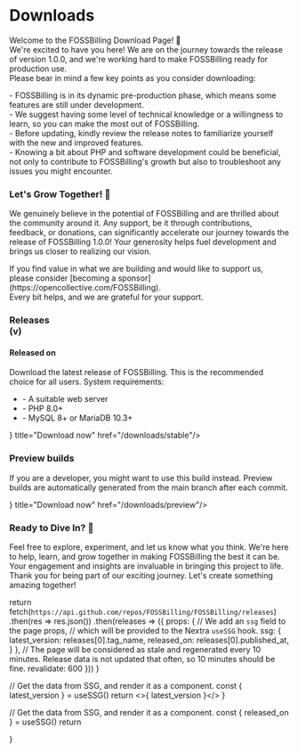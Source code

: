 

<div className="home-content">
  <div className="content-container">
    <h1 className="headline">Downloads</h1>
    <p className="subtitle">Welcome to the FOSSBilling Download Page! 🎉 <br />    We're excited to have you here! We are on the journey towards the release of version 1.0.0, and we're working hard to make FOSSBilling ready for production use.<br />Please bear in mind a few key points as you consider downloading:</p>
    <p>- FOSSBilling is in its dynamic pre-production phase, which means some features are still under development.<br />- We suggest having some level of technical knowledge or a willingness to learn, so you can make the most out of FOSSBilling.<br />- Before updating, kindly review the release notes to familiarize yourself with the new and improved features.<br />- Knowing a bit about PHP and software development could be beneficial, not only to contribute to FOSSBilling's growth but also to troubleshoot any issues you might encounter.</p>
    <h3>Let's Grow Together! 🌱</h3>
    <p>We genuinely believe in the potential of FOSSBilling and are thrilled about the community around it. Any support, be it through contributions, feedback, or donations, can significantly accelerate our journey towards the release of FOSSBilling 1.0.0! Your generosity helps fuel development and brings us closer to realizing our vision.</p>
    <p>If you find value in what we are building and would like to support us, please consider [becoming a sponsor](https://opencollective.com/FOSSBilling). <br /> Every bit helps, and we are grateful for your support.</p>
  </div>
  <div className="features-container">
    <div className="content-container">
      <Features>
        <Feature large centered>
            <h3>Releases <br className="show-on-mobile"/>(v<LatestVersion />)</h3>
            <h4>Released on <ReleasedOn /></h4>
            <p>Download the latest release of FOSSBilling. This is the recommended choice for all users.
            System requirements:</p>
            <ul>
              <li> - A suitable web server</li>
              <li> - PHP 8.0+</li>
              <li> - MySQL 8+ or MariaDB 10.3+</li>
            </ul>
            <div className='mt-4 gap-4 flex justify-center'>
                <Card icon={<FontAwesomeIcon icon={faDownload} size="xl" />} title="Download now" href="/downloads/stable"/>
            </div>
        </Feature>
        <Feature centered>
            <h3><FontAwesomeIcon icon={ faCode } /> Preview builds</h3>
            <p>If you are a developer, you might want to use this build instead. Preview builds are automatically generated from the main branch after each commit.</p>
            <div className='mt-4 gap-4 flex justify-center'>
                <Card icon={<FontAwesomeIcon icon={faDownload} size="xl" />} title="Download now" href="/downloads/preview"/>
            </div>
        </Feature>
      </Features>
    </div>
  </div>
  <div className="home-content">
    <div className="content-container">
      <h3>Ready to Dive In? 🚀</h3>
      <p>Feel free to explore, experiment, and let us know what you think. We're here to help, learn, and grow together in making FOSSBilling the best it can be. Your engagement and insights are invaluable in bringing this project to life.<br /> Thank you for being part of our exciting journey. Let's create something amazing together!</p>
    </div>
  </div>
</div>

  return fetch(`https://api.github.com/repos/FOSSBilling/FOSSBilling/releases`)
    .then(res => res.json())
    .then(releases => ({
      props: {
        // We add an `ssg` field to the page props,
        // which will be provided to the Nextra `useSSG` hook.
        ssg: {
          latest_version: releases[0].tag_name,
          released_on: releases[0].published_at,
        }
      },
      // The page will be considered as stale and regenerated every 10 minutes. Release data is not updated that often, so 10 minutes should be fine.
      revalidate: 600
    }))
}
 
  // Get the data from SSG, and render it as a component.
  const { latest_version } = useSSG()
  return <>{ latest_version }</>
}

  // Get the data from SSG, and render it as a component.
  const { released_on } = useSSG()
  return <Date dateString={released_on} />

}
